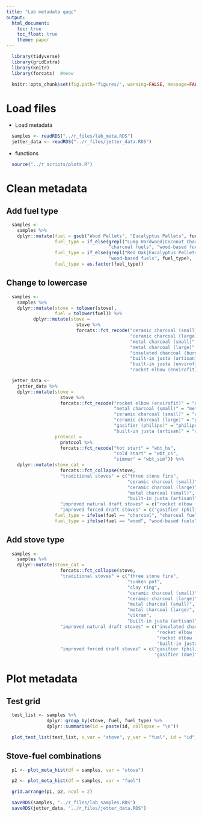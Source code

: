 ```yaml
---
title: "Lab metadata qaqc"
output:
  html_document:
    toc: true
    toc_float: true
    theme: paper
---
```


```r
  library(tidyverse)
  library(gridExtra)
  library(knitr)
  library(forcats)  #meow
```

```r
  knitr::opts_chunk$set(fig.path='figures/', warning=FALSE, message=FALSE, cache=FALSE)
```

# Load files

* Load metadata

```r
  samples <- readRDS("../r_files/lab_meta.RDS")
  jetter_data <- readRDS("../r_files/jetter_data.RDS")
```

* functions

```r
  source("../r_scripts/plots.R")
```

# Clean metadata

## Add fuel type

```r
  samples <-
    samples %>%
    dplyr::mutate(fuel = gsub("Wood Pellets", "Eucalyptus Pellets", fuel),
                  fuel_type = if_else(grepl("Lump Hardwood|Coconut Charcoal", fuel),
                                      "charcoal fuels", "wood-based fuels"),
                  fuel_type = if_else(grepl("Red Oak|Eucalyptus Pellets", fuel),
                                      "wood-based fuels", fuel_type),
                  fuel_type = as.factor(fuel_type))
```

## Change to lowercase

```r
  samples <-
    samples %>%
    dplyr::mutate(stove = tolower(stove),
                  fuel = tolower(fuel)) %>%
          dplyr::mutate(stove =
                          stove %>%
                          forcats::fct_recode("ceramic charcoal (small)" = "ceramic jiko (small)",
                                              "ceramic charcoal (large)" = "ceramic jiko (large)",
                                              "metal charcoal (small)" = "metal jiko (small)",
                                              "metal charcoal (large)" = "metal jiko (large)",
                                              "insulated charcoal (burn labs)" = "metal jiko (burn)",
                                              "built-in justa (artisan)" = "justa (artisan)",
                                              "built-in justa (envirofit)" = "justa (hm5000)",
                                              "rocket elbow (envirofit)" = "rocket elbow (g3300)"))
```

```r
  jetter_data <- 
    jetter_data %>%
    dplyr::mutate(stove = 
                    stove %>%
                    forcats::fct_recode("rocket elbow (envirofit)" = "envirofit g3300",
                                        "metal charcoal (small)" = "metal charcoal",
                                        "ceramic charcoal (small)" = "ceramic charcoal",
                                        "ceramic charcoal (large)" = "gyapa",
                                        "gasifier (philips)" = "philips fan",
                                        "built-in justa (artisan)" = "onil"),
                  protocol =
                    protocol %>%
                    forcats::fct_recode("hot start" = "wbt_hs",
                                        "cold start" = "wbt_cs",
                                        "simmer" = "wbt_sim")) %>%
    dplyr::mutate(stove_cat =
                    forcats::fct_collapse(stove,
                    "traditional stoves" = c("three stone fire",
                                             "ceramic charcoal (small)",
                                             "ceramic charcoal (large)",
                                             "metal charcoal (small)",
                                             "built-in justa (artisan)"),
                    "improved natural draft stoves" = c("rocket elbow (envirofit)"),
                    "improved forced draft stoves" = c("gasifier (philips)")),
                  fuel_type = ifelse(fuel == "charcoal", "charcoal fuels", fuel),
                  fuel_type = ifelse(fuel == "wood", "wood-based fuels", fuel_type))
```

## Add stove type

```r
  samples <-
    samples %>%
    dplyr::mutate(stove_cat =
                    forcats::fct_collapse(stove,
                    "traditional stoves" = c("three stone fire",
                                             "sunken pot",
                                             "clay ring",
                                             "ceramic charcoal (small)",
                                             "ceramic charcoal (large)",
                                             "metal charcoal (small)",
                                             "metal charcoal (large)",
                                             "vikram",
                                             "built-in justa (artisan)"),
                    "improved natural draft stoves" = c("insulated charcoal (burn labs)",
                                                        "rocket elbow (envirofit)",
                                                        "rocket elbow (chulika)",
                                                        "built-in justa (envirofit)"),
                    "improved forced draft stoves" = c("gasifier (philips)",
                                                       "gasifier (doe)")))
```

# Plot metadata

## Test grid

```r
  test_list <- samples %>%
               dplyr::group_by(stove, fuel, fuel_type) %>%
               dplyr::summarise(id = paste(id, collapse = "\n"))

  plot_test_list(test_list, x_var = "stove", y_var = "fuel", id = "id", fill_color = "fuel_type")
```

## Stove-fuel combinations

```r
  p1 <- plot_meta_hist(df = samples, var = "stove")

  p2 <- plot_meta_hist(df = samples, var = "fuel")

  grid.arrange(p1, p2, ncol = 2)
```

```r
  saveRDS(samples, "../r_files/lab_samples.RDS")
  saveRDS(jetter_data, "../r_files/jetter_data.RDS")
```

